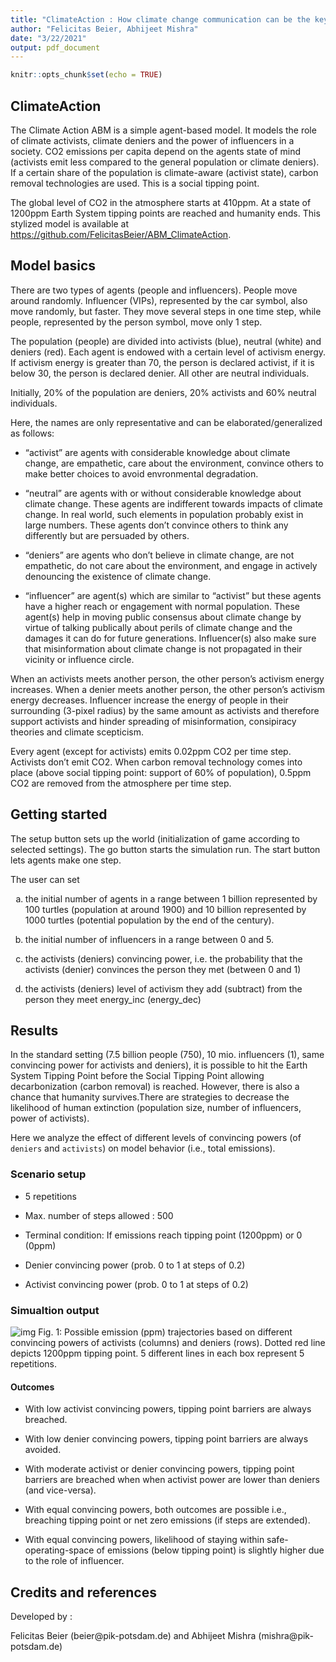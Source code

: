 ```yaml
---
title: "ClimateAction : How climate change communication can be the key to avoid tipping point damages"
author: "Felicitas Beier, Abhijeet Mishra"
date: "3/22/2021"
output: pdf_document
---
```


```r
knitr::opts_chunk$set(echo = TRUE)
```

## ClimateAction

The Climate Action ABM is a simple agent-based model. It models the role of climate activists, climate deniers and the power of influencers in a society. CO2 emissions per capita depend on the agents state of mind (activists emit less compared to the general population or climate deniers). If a certain share of the population is climate-aware (activist state), carbon removal technologies are used. This is a social tipping point. 

The global level of CO2 in the atmosphere starts at 410ppm. At a state of 1200ppm Earth System tipping points are reached and humanity ends. This stylized model is available at <https://github.com/FelicitasBeier/ABM_ClimateAction>.

## Model basics

There are two types of agents (people and influencers). People move around randomly. Influencer (VIPs), represented by the car symbol, also move randomly, but faster. They move several steps in one time step, while people, represented by the person symbol, move only 1 step. 

The population (people) are divided into activists (blue), neutral (white) and deniers (red). Each agent is endowed with a certain level of activism energy. If activism energy is greater than 70, the person is declared activist, if it is below 30, the person is declared denier. All other are neutral individuals. 

Initially, 20% of the population are deniers, 20% activists and 60% neutral individuals.

Here, the names are only representative and can be elaborated/generalized as follows:

* "activist" are agents with considerable knowledge about climate change, are empathetic, care about the environment, convince others to make better choices to avoid envronmental degradation.

* "neutral" are agents with or without considerable knowledge about climate change. These agents are indifferent towards impacts of climate change. In real world, such elements in population probably exist in large numbers. These agents don't convince others to think any differently but are persuaded by others.

* "deniers" are agents who don't believe in climate change, are not empathetic, do not care about the environment, and engage in actively denouncing the existence of climate change.

* "influencer" are agent(s) which are similar to "activist" but these agents have a higher reach or engagement with normal population. These agent(s) help in moving public consensus about climate change by virtue of talking publically about perils of climate change and the damages it can do for future generations. Influencer(s) also make sure that misinformation about climate change is not propagated in their vicinity or influence circle.

When an activists meets another person, the other person's activism energy increases. When a denier meets another person, the other person's activism energy decreases. Influencer increase the energy of people in their surrounding (3-pixel radius) by the same amount as activists and therefore support activists and hinder spreading of misinformation, consipiracy theories and climate scepticism. 

Every agent (except for activists) emits 0.02ppm CO2 per time step. Activists don't emit CO2.
When carbon removal technology comes into place (above social tipping point: support of 60% of population), 0.5ppm CO2 are removed from the atmosphere per time step.  

## Getting started

The setup button sets up the world (initialization of game according to selected settings).
The go button starts the simulation run. The start button lets agents make one step.

The user can set 

(a) the initial number of agents in a range between 1 billion represented by 100 turtles (population at around 1900) and 10 billion represented by 1000 turtles (potential population by the end of the century).  

(b) the initial number of influencers in a range between 0 and 5.

(c) the activists (deniers) convincing power, i.e. the probability that the activists (denier) convinces the person they met (between 0 and 1)

(d) the activists (deniers) level of activism they add (subtract) from the person they meet energy_inc (energy_dec)

## Results

In the standard setting (7.5 billion people (750), 10 mio. influencers (1), same convincing power for activists and deniers), it is possible to hit the Earth System Tipping Point before the Social Tipping Point allowing decarbonization (carbon removal) is reached. However, there is also a chance that humanity survives.There are strategies to decrease the likelihood of human extinction (population size, number of influencers, power of activists).

Here we analyze the effect of different levels of convincing powers (of `deniers` and `activists`) on model behavior (i.e., total emissions). 

### Scenario setup

- 5 repetitions 

- Max. number of steps allowed : 500

- Terminal condition: If emissions reach tipping point (1200ppm) or 0 (0ppm)

- Denier convincing power (prob. 0 to 1 at steps of 0.2)

- Activist convincing power (prob. 0 to 1 at steps of 0.2)

### Simualtion output

![img](scen_combi.png)
Fig. 1: Possible emission (ppm) trajectories based on different convincing powers of activists (columns) and deniers (rows). Dotted red line depicts 1200ppm tipping point. 5 different lines in each box represent 5 repetitions.

#### Outcomes

* With low activist convincing powers, tipping point barriers are always breached.

* With low denier convincing powers, tipping point barriers are always avoided.

* With moderate activist or denier convincing powers, tipping point barriers are breached when when activist power are lower than deniers (and vice-versa).

* With equal convincing powers, both outcomes are possible i.e., breaching tipping point or net zero emissions (if steps are extended). 

* With equal convincing powers, likelihood of staying within safe-operating-space of emissions (below tipping point) is slightly higher due to the role of influencer.

## Credits and references

Developed by :

Felicitas Beier (beier@pik-potsdam.de) and Abhijeet Mishra (mishra@pik-potsdam.de)
